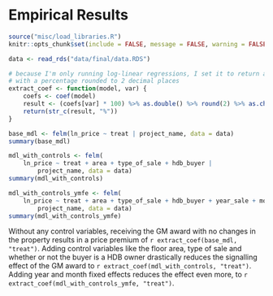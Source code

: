 
# Empirical Results

```r
source("misc/load_libraries.R")
knitr::opts_chunk$set(include = FALSE, message = FALSE, warning = FALSE, cache = TRUE)
```

```r
data <- read_rds("data/final/data.RDS")
```

```r
# because I'm only running log-linear regressions, I set it to return a string
# with a percentage rounded to 2 decimal places
extract_coef <- function(model, var) {
    coefs <- coef(model)
    result <- (coefs[var] * 100) %>% as.double() %>% round(2) %>% as.character()
    return(str_c(result, "%"))
}
```

```r
base_mdl <- felm(ln_price ~ treat | project_name, data = data)
summary(base_mdl)
```

```r
mdl_with_controls <- felm(
    ln_price ~ treat + area + type_of_sale + hdb_buyer | 
        project_name, data = data)
summary(mdl_with_controls)
```

```r
mdl_with_controls_ymfe <- felm(
    ln_price ~ treat + area + type_of_sale + hdb_buyer + year_sale + month_sale | 
        project_name, data = data)
summary(mdl_with_controls_ymfe)
```

Without any control variables, receiving the GM award with no changes in the property results in a price premium of `r extract_coef(base_mdl, "treat")`. Adding control variables like the floor area, type of sale and whether or not the buyer is a HDB owner drastically reduces the signalling effect of the GM award to `r extract_coef(mdl_with_controls, "treat")`. Adding year and month fixed effects reduces the effect even more, to `r extract_coef(mdl_with_controls_ymfe, "treat")`.

\newpage